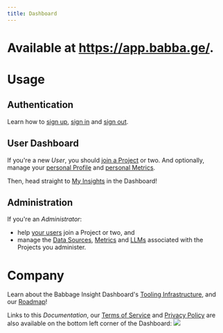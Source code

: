 ```yaml
---
title: Dashboard
---
```


# Available at https://app.babba.ge/.

# Usage

## Authentication
Learn how to [sign up](auth/sign-up), [sign in](auth/sign-in) and [sign out](auth/sign-out).

## User Dashboard

If you're a new *User*, you should [join a Project](user/projects) or two. And
optionally, manage your [personal Profile](user/profile) and [personal Metrics](user/metrics).

Then, head straight to [My Insights](user/insights) in the Dashboard!

## Administration
If you're an *Administrator*:
* help [your users](admin/users) join a Project or two, and
* manage the [Data Sources](admin/sources), [Metrics](admin/metrics) and [LLMs](admin/llms) associated with the Projects you administer.

# Company
Learn about the Babbage Insight Dashboard's [Tooling Infrastructure](tooling), and our
[Roadmap](upcoming)!

Links to this *Documentation*, our [Terms of Service](company/terms-of-service) and [Privacy Policy](company/privacy-policy)
are also available on the bottom left corner of the Dashboard:
<img src="assets/dashboard/documentation.png"/>
